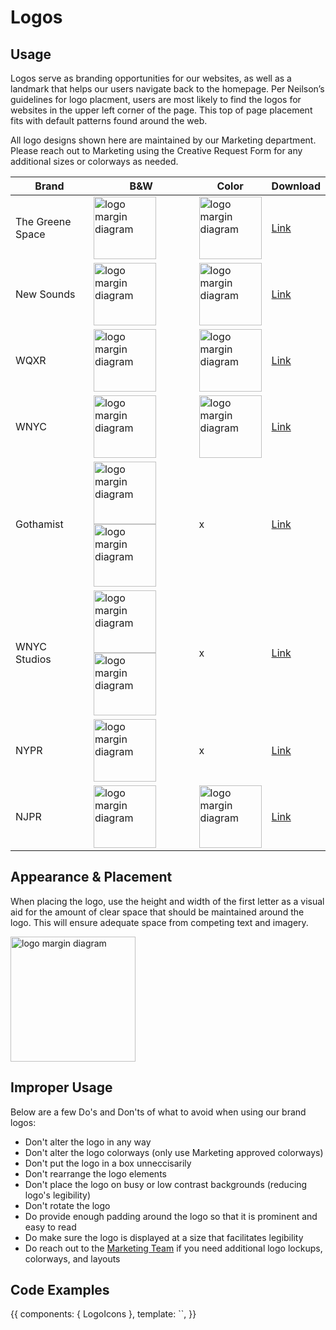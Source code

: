 
<Meta title="Components/Atoms/Logos" />



# Logos


## Usage

Logos serve as branding opportunities for our websites, as well as a landmark that helps our users navigate back to the homepage. Per Neilson’s guidelines for logo placment, users are most likely to find the logos for websites in the upper left corner of the page. This top of page placement fits with default patterns found around the web.

All logo designs shown here are maintained by our Marketing department. Please reach out to Marketing using the Creative Request Form for any additional sizes or colorways as needed.

| Brand | B&W | Color | Download |
|--|--|--|--|
| The Greene Space |  <img alt="logo margin diagram" src="./images/Logo-TGS.png" width="100" /> | <img alt="logo margin diagram" src="./images/Logo-TGS-Color.png" width="100" /> | [Link](https://www.dropbox.com/home/Digital%20Team%20Folder/Logos/Greenspace) |
| New Sounds | <img alt="logo margin diagram" src="./images/Logo-NewSounds.png" width="100" /> | <img alt="logo margin diagram" src="./images/Logo-NewSounds-Color.png" width="100" /> | [Link](https://www.dropbox.com/home/Digital%20Team%20Folder/brands%20%26%20projects/WQXR/Main/New%20Sounds/Logos) |
| WQXR | <img alt="logo margin diagram" src="./images/Logo-WQXR.png" width="100" /> | <img alt="logo margin diagram" src="./images/Logo-WQXR-Color.png" width="100" /> | [Link](https://www.dropbox.com/home/Digital%20Team%20Folder/Logos/WQXR) |
| WNYC | <img alt="logo margin diagram" src="./images/Logo-WNYC.png" width="100" /> | <img alt="logo margin diagram" src="./images/Logo-WNYC-Color.png" width="100" /> | [Link](https://www.dropbox.com/home/Digital%20Team%20Folder/Logos/WNYC) |
| Gothamist | <img alt="logo margin diagram" src="./images/Logo-Gothamist-Square.png" width="100" /> <img alt="logo margin diagram" src="./images/Logo-Gothamist-Horizontal.png" width="100" /> | x | [Link](https://www.dropbox.com/home/Digital%20Team%20Folder/Logos/Gothamist_network) |
| WNYC Studios | <img alt="logo margin diagram" src="./images/Logo-WNYC Studios Square.png" width="100" /> <img alt="logo margin diagram" src="./images/Logo-WNYC Studios Horizontal.png" width="100" /> | x | [Link](https://www.dropbox.com/home/Digital%20Team%20Folder/Logos/WNYC%20Studios) |
| NYPR | <img alt="logo margin diagram" src="./images/Logo-NYPR.png" width="100" /> | x | [Link](https://www.dropbox.com/home/Digital%20Team%20Folder/Logos/NYPR) |
| NJPR | <img alt="logo margin diagram" src="./images/Logo-NJPR.png" width="100" /> | <img alt="logo margin diagram" src="./images/Logo-NJPR-Color.png" width="100" /> | [Link](https://www.dropbox.com/home/Digital%20Team%20Folder/Logos/NJPR) |

## Appearance & Placement

When placing the logo, use the height and width of the first letter as a visual aid for the amount of clear space that should be maintained around the logo. This
will ensure adequate space from competing text and imagery.

<img
    alt="logo margin diagram"
    src="./images/Logo-Appearance.png"
    width="200"
/>

## Improper Usage

Below are a few Do's and Don'ts of what to avoid when using our brand logos:

* Don't alter the logo in any way
* Don't alter the logo colorways (only use Marketing approved colorways)
* Don't put the logo in a box unneccisarily
* Don't rearrange the logo elements
* Don't place the logo on busy or low contrast backgrounds (reducing logo's legibility)
* Don't rotate the logo
* Do provide enough padding around the logo so that it is prominent and easy to read
* Do make sure the logo is displayed at a size that facilitates legibility
* Do reach out to the [Marketing Team](https://docs.google.com/forms/d/e/1FAIpQLSe5tH-ENGRqjFn8Za3amlHpBWVkgvKRtl8HmK3a3c-2Ic47QA/viewform) if you need additional logo lockups, colorways, and layouts

## Code Examples

<Canvas>
    <Story name="Logo Icons">
        {{
            components: { LogoIcons },
            template: `<logo-icons />`,
        }}
    </Story>
</Canvas>
